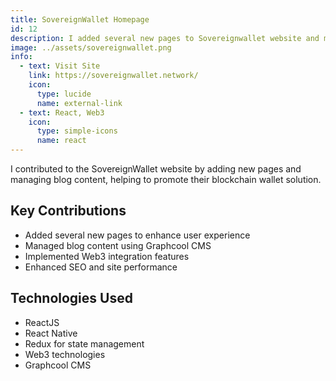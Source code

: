 ```yaml
---
title: SovereignWallet Homepage
id: 12
description: I added several new pages to Sovereignwallet website and managed blog contents in Graphcool
image: ../assets/sovereignwallet.png
info:
  - text: Visit Site
    link: https://sovereignwallet.network/
    icon:
      type: lucide
      name: external-link
  - text: React, Web3
    icon:
      type: simple-icons
      name: react
---
```


I contributed to the SovereignWallet website by adding new pages and managing blog content, helping to promote their blockchain wallet solution.

## Key Contributions

- Added several new pages to enhance user experience
- Managed blog content using Graphcool CMS
- Implemented Web3 integration features
- Enhanced SEO and site performance

## Technologies Used

- ReactJS
- React Native
- Redux for state management
- Web3 technologies
- Graphcool CMS
